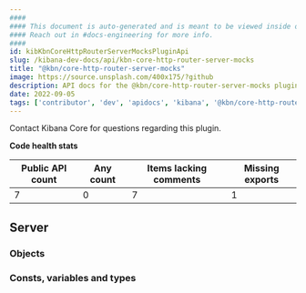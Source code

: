 ```yaml
---
####
#### This document is auto-generated and is meant to be viewed inside our experimental, new docs system.
#### Reach out in #docs-engineering for more info.
####
id: kibKbnCoreHttpRouterServerMocksPluginApi
slug: /kibana-dev-docs/api/kbn-core-http-router-server-mocks
title: "@kbn/core-http-router-server-mocks"
image: https://source.unsplash.com/400x175/?github
description: API docs for the @kbn/core-http-router-server-mocks plugin
date: 2022-09-05
tags: ['contributor', 'dev', 'apidocs', 'kibana', '@kbn/core-http-router-server-mocks']
---
```




Contact Kibana Core for questions regarding this plugin.

**Code health stats**

| Public API count  | Any count | Items lacking comments | Missing exports |
|-------------------|-----------|------------------------|-----------------|
| 7 | 0 | 7 | 1 |

## Server

### Objects
<DocDefinitionList data={kbnCoreHttpRouterServerMocksObj.server.objects}/>

### Consts, variables and types
<DocDefinitionList data={kbnCoreHttpRouterServerMocksObj.server.misc}/>

